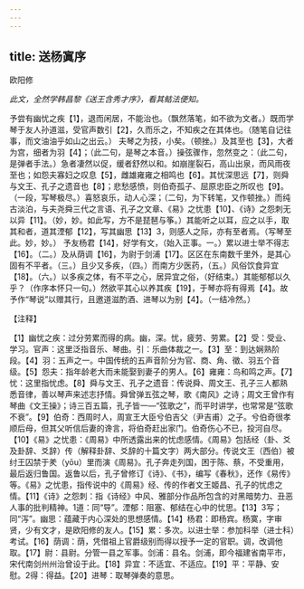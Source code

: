 ```yaml
---
---
---
```

title: 送杨寘序
---



欧阳修

*此文，全然学韩昌黎《送王含秀才序》，看其鲒法便知。*

予尝有幽忧之疾【1】，退而闲居，不能治也。（飘然落笔，如不欲为文者。）既而学琴于友人孙道滋，受官声数引【2】，久而乐之，不知疾之在其体也。（随笔自记往事，而文油油乎如山之出云。）
夫琴之为技，小矣。（顿挫。）及其至也【3】，大者为宫，细者为羽【4】；（此二句，是琴之本音。）操弦骤作，忽然变之：（此二句，是弹者手法。）急者凄然以促，缓者舒然以和。如崩崖裂石，高山出泉，而风雨夜至也；如怨夫寡妇之叹息【5】，雌雄雍雍之相鸣也【6】。其忧深思远【7】，则舜与文王、孔子之遗音也【8】；悲愁感愤，则伯奇孤子、屈原忠臣之所叹也【9】。（一段，写琴极尽。）喜怒哀乐，动人心深；（二句，为下转笔，又作顿挫。）而纯古淡泊，与夫尧舜三代之言语、孔子之文章、《易》之忧患【10】、《诗》之怨刺无以异【11】。（妙，妙。如此写，方不是琵琶与筝。）其能听之以耳，应之以手，取其和者，道其湮郁【12】，写其幽思【13】3，则感人之际，亦有至者焉。（写琴至此。妙，妙。）
予友杨君【14】，好学有文，（始入正事。一。）累以进士举不得志【16】。（二。）及从荫调【16】，为尉于剑浦【17】。区区在东南数千里外，是其心固有不平者。（三。）且少又多疾，（四。）而南方少医药，（五。）风俗饮食异宜【18】。（六。）以多疾之体，有不平之心，居异宜之俗，（好结束。）其能郁郁以久乎？（作序本怀只一句。）然欲平其心以养其疾【19】，于琴亦将有得焉【4】。故予作“琴说”以赠其行，且邀道滋酌酒、进琴以为别【4】。（一结冷然。）

【注释】

【1】幽忧之疾：过分劳累而得的病。幽，深。忧，疲劳、劳累。【2】受：受业、学习。官声：这里泛指音乐、琴曲。引：乐曲体裁之一。【3】至：到达娴熟阶段。【4】羽：五声之一。中国传统的五声音阶分为官、商、角、徵、羽五个音级。【5】怨夫：指年龄老大而未能娶到妻子的男人。【6】雍雍：鸟和鸣之声。【7】忧：这里指忧虑。【8】舜与文王、孔子之遗音：传说舜、周文王、孔子三人都熟悉音律，善以琴声来述志抒情。舜曾弹五弦之琴，歌《南风》之诗；周文王曾作有琴曲《文王操》；诗三百五篇，孔子皆一—“弦歌之”，而平时讲学，也常常是“弦歌不衰”。【9】伯奇：西周时人，周宣王大臣兮伯吉父（尹吉甫）之子。兮伯奇很孝顺后母，但其父听信后妻的谗言，将伯奇赶出家门。伯奇伤心不已，投河自尽。【10】《易》之忧患：《周易》中所透露出来的忧虑感情。《周易》包括经（卦、爻及卦辞、爻辞）传（解释卦辞、爻辞的十篇文字）两大部分。传说文王（西伯）被纣王囚禁于羑（yōu）里而演《周易》。孔子奔走列国，困于陈、蔡，不受重用，最后返归鲁国。返鲁以后，孔子曾修订《诗》、《书》，编写《春秋》，还作《易传》等。《易》之忧患，指传说中的《周易》经、传的作者文王姬昌、孔子的忧虑之情。【11】《诗》之怨刺：指《诗经》中风、雅部分作品所包含的对黑暗势力、丑恶人事的批判精神。1道：同“导”。湮郁：阻塞、郁结在心中的忧思。【13】3写；同“泻”。幽思：蕴藏于内心深处的思想感情。【14】杨君：即杨宾。杨寞，字审贤，少有文才，是欧阳修的友人。【15】累：多次。以进士举：参加科举（进士科）考试。【16】荫调：荫，凭借祖上官爵级别而得以授予一定的官职。调，改调他取。【17】尉：县尉。分管一县之军事。剑浦：县名。剑浦，即今福建省南平市，宋代南剑州州治曾设于此。【18】异宜：不适宜、不适应。【19】平：平静、安慰。2得：得益。【20】进琴：取琴弹奏的意思。